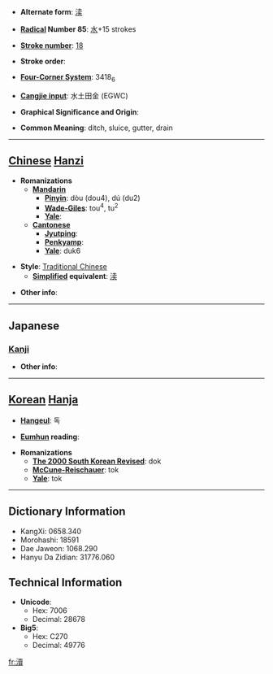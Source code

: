* '''Alternate form''': [[渎]]

* '''[[Wiktionary:Chinese radical index| Radical]] Number 85''': [[Wiktionary:Chinese radical index 水|水]]+15 strokes

* '''[[Wiktionary:Chinese total strokes index|Stroke number]]''': [[Wiktionary:Chinese total strokes index 18|18]]

* '''Stroke order''': 

* '''[[Wiktionary:Chinese four corner index|Four-Corner System]]''': 3418<sub>6</sub>

* '''[[Wiktionary:Chinese Cangjie index|Cangjie input]]''': 水土田金 (EGWC)

* '''Graphical Significance and Origin''': 

* '''Common Meaning''': ditch, sluice, gutter, drain

----

== [[Chinese]] [[Hanzi]] ==

* '''Romanizations'''
** '''[[Mandarin]]'''
*** '''[[Pinyin]]''': dòu (dou4), dú (du2)
*** '''[[Wade-Giles]]''': tou<sup>4</sup>, tu<sup>2</sup>
*** '''[[Yale]]''': 
** '''[[Cantonese]]'''
*** '''[[Jyutping]]''':
*** '''[[Penkyamp]]''': 
*** '''[[Yale]]''': duk6

* '''Style''': [[Traditional Chinese]] 
** '''[[Simplified Chinese|Simplified]] equivalent''': [[渎]]

* '''Other info''': 

----

==Japanese==
===[[Kanji]]===
{{kanji|on readings=[[とく]] (toku), [[とう]] (tō)
|kun readings=[[みぞ]] (mizo), [[けがす]] (kegasu), [[けがれ]] (kegare)
}}

* '''Other info''':  

----

== [[Korean]] [[Hanja]] ==

* '''[[Hangeul]]''': 독

* '''[[Eumhun]] reading''': 

* '''Romanizations'''
** '''[[The 2000 South Korean Revised Romanization|The 2000 South Korean Revised]]''': dok
** '''[[McCune-Reischauer]]''': tok
** '''[[Yale]]''': tok

----

== Dictionary Information ==

* KangXi: 0658.340
* Morohashi: 18591
* Dae Jaweon: 1068.290
* Hanyu Da Zidian: 31776.060

== Technical Information ==

* '''Unicode''':
** Hex: 7006
** Decimal: 28678
* '''Big5''':
** Hex: C270
** Decimal: 49776

[[fr:瀆]]